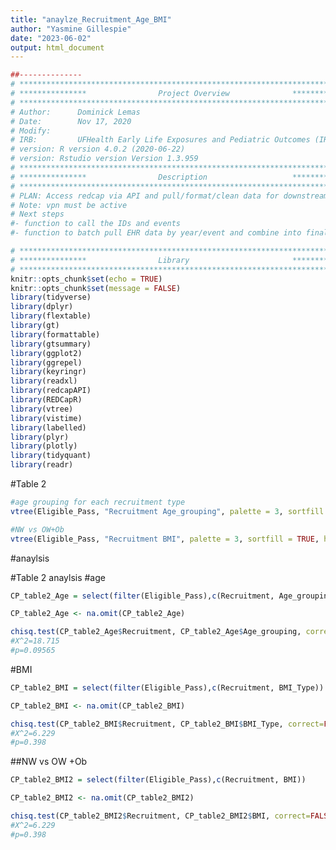 ---
title: "anaylze_Recruitment_Age_BMI"
author: "Yasmine Gillespie"
date: "2023-06-02"
output: html_document
---
```{r, include=FALSE}
##-------------- 
# **************************************************************************** #
# ***************                Project Overview              *************** #
# **************************************************************************** #
# Author:      Dominick Lemas
# Date:        Nov 17, 2020 
# Modify:      
# IRB:         UFHealth Early Life Exposures and Pediatric Outcomes (IRB201601899) 
# version: R version 4.0.2 (2020-06-22)
# version: Rstudio version Version 1.3.959 
# **************************************************************************** #
# ***************                Description                   *************** #
# **************************************************************************** #
# PLAN: Access redcap via API and pull/format/clean data for downstream analysis.
# Note: vpn must be active
# Next steps
#- function to call the IDs and events
#- function to batch pull EHR data by year/event and combine into final dataset. 
```

```{r, message=FALSE,warning=FALSE, echo = FALSE}
# **************************************************************************** #
# ***************                Library                       *************** #
# **************************************************************************** #
knitr::opts_chunk$set(echo = TRUE)
knitr::opts_chunk$set(message = FALSE)
library(tidyverse)
library(dplyr)
library(flextable)
library(gt)
library(formattable)
library(gtsummary)
library(ggplot2)
library(ggrepel)
library(keyringr)
library(readxl)
library(redcapAPI)
library(REDCapR)
library(vtree)
library(vistime)
library(labelled)
library(plyr)
library(plotly)
library(tidyquant)
library(readr)
```

#Table 2
```{r, message=FALSE,warning=FALSE, echo = FALSE}
#age grouping for each recruitment type
vtree(Eligible_Pass, "Recruitment Age_grouping", palette = 3, sortfill = TRUE, horiz=FALSE)
```

```{r, message=FALSE,warning=FALSE, echo = FALSE}
#NW vs OW+Ob
vtree(Eligible_Pass, "Recruitment BMI", palette = 3, sortfill = TRUE, horiz=FALSE)
```

#anaylsis

#Table 2 anaylsis
#age
```{r, message=FALSE,warning=FALSE, echo = FALSE}
CP_table2_Age = select(filter(Eligible_Pass),c(Recruitment, Age_grouping))
```

```{r, message=FALSE,warning=FALSE, echo = FALSE}
CP_table2_Age <- na.omit(CP_table2_Age) 
```

```{r, message=FALSE,warning=FALSE, echo = FALSE}
chisq.test(CP_table2_Age$Recruitment, CP_table2_Age$Age_grouping, correct=FALSE)
#X^2=18.715
#p=0.09565
```

#BMI
```{r, message=FALSE,warning=FALSE, echo = FALSE}
CP_table2_BMI = select(filter(Eligible_Pass),c(Recruitment, BMI_Type))
```

```{r, message=FALSE,warning=FALSE, echo = FALSE}
CP_table2_BMI <- na.omit(CP_table2_BMI) 
```

```{r, message=FALSE,warning=FALSE, echo = FALSE}
chisq.test(CP_table2_BMI$Recruitment, CP_table2_BMI$BMI_Type, correct=FALSE)
#X^2=6.229
#p=0.398
```

##NW vs OW +Ob
```{r, message=FALSE,warning=FALSE, echo = FALSE}
CP_table2_BMI2 = select(filter(Eligible_Pass),c(Recruitment, BMI))
```

```{r, message=FALSE,warning=FALSE, echo = FALSE}
CP_table2_BMI2 <- na.omit(CP_table2_BMI2) 
```

```{r, message=FALSE,warning=FALSE, echo = FALSE}
chisq.test(CP_table2_BMI2$Recruitment, CP_table2_BMI2$BMI, correct=FALSE)
#X^2=6.229
#p=0.398
```



